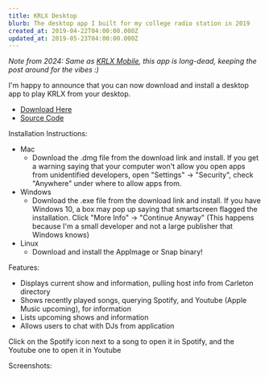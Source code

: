 ```yaml
---
title: KRLX Desktop
blurb: The desktop app I built for my college radio station in 2019
created_at: 2019-04-22T04:00:00.000Z
updated_at: 2019-05-23T04:00:00.000Z
---
```


_Note from 2024: Same as [KRLX Mobile](/posts/KRLX-Mobile), this app is long-dead, keeping the post around for the vibes :)_

I'm happy to announce that you can now download and install a desktop app to play KRLX from your desktop.

- [Download Here](https://github.com/ironman5366/KRLXDesktop/releases)
- [Source Code](https://github.com/ironman5366/KRLXDesktop)

Installation Instructions:

- Mac
  - Download the .dmg file from the download
    link and install. If you get a warning saying that your computer won't
    allow you open apps from unidentified developers, open "Settings" ->
    "Security", check "Anywhere" under where to allow apps from.
- Windows
  - Download
    the .exe file from the download link and install. If you have Windows
    10, a box may pop up saying that smartscreen flagged the installation.
    Click "More Info" -> "Continue Anyway" (This happens because I'm a
    small developer and not a large publisher that Windows knows)
- Linux
  - Download and install the AppImage or Snap binary!

Features:

- Displays current show and information, pulling host info from Carleton directory
- Shows recently played songs, querying Spotify, and Youtube (Apple Music upcoming), for information
- Lists upcoming shows and information
- Allows users to chat with DJs from application

Click on the Spotify icon next to a song to open it in Spotify, and the Youtube one to open it in Youtube

Screenshots:

<CustomImage
  src="/uploads/FVEBdAz.png"
  width={500}
  height={300}
  caption=""
  alt="A screenshot of the KRLX desktop app"
/>

<CustomImage
  src="/uploads/PS6Ruo5.png"
  width={500}
  height={300}
  alt="A screenshot of the KRLX desktop app"
/>
